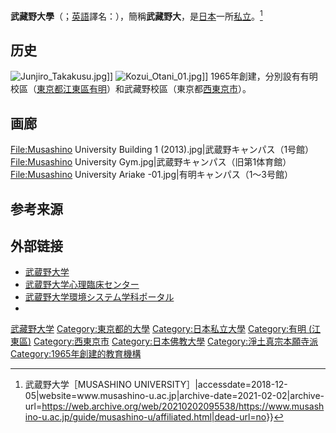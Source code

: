 {{大学(日本) 
| 国=日本
| 大学名=武藏野大學
| ふりがな=むさしのだいがく
| 英称=Musashino University
| 画像=Musashino University Ariake -01.jpg
| 画像説明=武藏野大学有明校區
| 大学設置年=1965年
| 創立年=1924年
| 学校種別=私立
| 設置者=学校法人武藏野大學
| 本部所在地=[[東京都|東京都]][[江東區_(東京都)|江東區]][[有明_(江東區)|有明]]3-3-3
| 緯度度 = 35 | 緯度分 = 37 | 緯度秒 = 51.4 | N(北緯)及びS(南緯) = N 
| 経度度 = 139 |経度分 = 47 | 経度秒 = 11.5 | E(東経)及びW(西経) = E 
| 地図国コード = JP
| 郵便番号=135-8181
| キャンパス=有明（東京都江東區）<br />武藏野（東京都[[西東京市|西東京市]]）
| 学部=全球学部<br />工学部<br />法学部<br />経濟学部<br />文学部<br />人間科学部<br />教育学部<br />薬学部<br />看護学部<br />通信教育部
| 研究科=文学研究科<br />言語文化研究科<br />政治經濟学研究科<br />人間社会研究科<br />佛教学研究科<br />環境学研究科<br />教育学研究科<br />藥科学研究科<br />看護学研究科<br />通信教育部人間学研究科
| 大学の略称=武藏野大
| ウェブサイト=http://www.musashino-u.ac.jp/
}}

'''武藏野大學'''（{{jpn|j=武蔵野大学|hg=むさしのだいがく|rm=Musashino daigaku|f=y}}；[[英語|英語]]譯名：{{lang|en|'' Musashino University''}}），簡稱'''武藏野大'''，是[[日本|日本]]一所[[私立大學|私立]]{{Link-ja|佛教系大學|仏教系大学}}。<ref>{{Cite web|url=https://www.musashino-u.ac.jp/guide/musashino-u/affiliated.html|title=設置学校・関連機関 {{!}} 武蔵野大学［MUSASHINO UNIVERSITY］|accessdate=2018-12-05|website=www.musashino-u.ac.jp|archive-date=2021-02-02|archive-url=https://web.archive.org/web/20210202095538/https://www.musashino-u.ac.jp/guide/musashino-u/affiliated.html|dead-url=no}}</ref>

==历史==
[[File:Junjiro_Takakusu.jpg|thumb]]]]
[[File:Kozui_Otani_01.jpg|thumb]]]]
1965年創建，分別設有有明校區（[[東京都|東京都]][[江東區_(東京都)|江東區]][[有明_(江東區)|有明]]）和武藏野校區（東京都[[西東京市|西東京市]]）。

==画廊==
<gallery>
File:Musashino University Building 1 (2013).jpg|武蔵野キャンパス（1号館）
File:Musashino University Gym.jpg|武蔵野キャンパス（旧第1体育館）
File:Musashino University Ariake -01.jpg|有明キャンパス（1〜3号館）
</gallery>

==参考来源==
{{reflist}}

== 外部链接 ==
{{commonscat|Musashino University}}
* [https://www.musashino-u.ac.jp/ 武蔵野大学] {{Wayback|url=https://www.musashino-u.ac.jp/ |date=20210321041703 }}
* [https://www.musashino-u.ac.jp/rinsho/ 武蔵野大学心理臨床センター] {{Wayback|url=https://www.musashino-u.ac.jp/rinsho/ |date=20190602172454 }}
* [https://www.musashino-u.ac.jp/environment/environment/ 武蔵野大学環境システム学科ポータル] {{Wayback|url=https://www.musashino-u.ac.jp/environment/environment/ |date=20181124055224 }}
* {{Twitter|musashino_fes|武蔵野大学 大学祭実行委員会}}

{{DEFAULTSORT:Musashino daigaku}}
[[Category:武藏野大学|]]
[[Category:東京都的大學|Category:東京都的大學]]
[[Category:日本私立大學|Category:日本私立大學]]
[[Category:有明_(江東區)|Category:有明 (江東區)]]
[[Category:西東京市|Category:西東京市]]
[[Category:日本佛教大學|Category:日本佛教大學]]
[[Category:淨土真宗本願寺派|Category:淨土真宗本願寺派]]
[[Category:1965年創建的教育機構|Category:1965年創建的教育機構]]